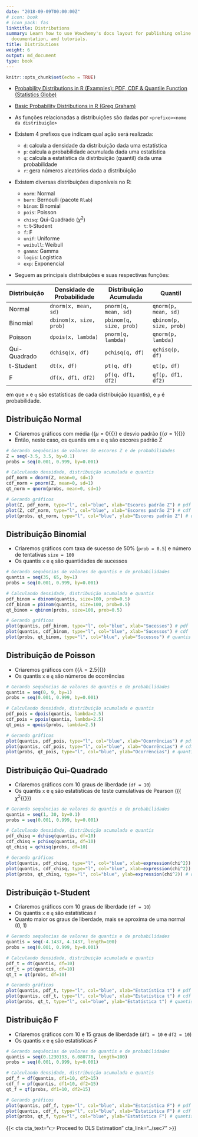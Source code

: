 ```yaml
---
date: "2018-09-09T00:00:00Z"
# icon: book
# icon_pack: fas
linktitle: Distributions
summary: Learn how to use Wowchemy's docs layout for publishing online courses, software
  documentation, and tutorials.
title: Distributions
weight: 6
output: md_document
type: book
---
```


```r
knitr::opts_chunk$set(echo = TRUE)
```

- [Probability Distributions in R (Examples): PDF, CDF & Quantile Function (Statistics Globe)](https://statisticsglobe.com/probability-distributions-in-r)
- [Basic Probability Distributions in R (Greg Graham)](https://rstudio-pubs-static.s3.amazonaws.com/100906_8e3a32dd11c14b839468db756cee7400.html)

- As funções relacionadas a distribuições são dadas por `<prefixo><nome da distribuição>`
- Existem 4 prefixos que indicam qual ação será realizada:
    - `d`: calcula a densidade da distribuição dada uma estatística
    - `p`: calcula a probabilidade acumulada dada uma estatística
    - `q`: calcula a estatística da distribuição (quantil) dada uma probabilidade 
    - `r`: gera números aleatórios dada a distribuição
- Existem diversas distribuições disponíveis no R:
    - `norm`: Normal
    - `bern`: Bernoulli (pacote `Rlab`)
    - `binom`: Binomial
    - `pois`: Poisson
    - `chisq`: Qui-Quadrado ($\chi^2$)
    - `t`: t-Student
    - `f`: F
    - `unif`: Uniforme
    - `weibull`: Weibull
    - `gamma`: Gamma
    - `logis`: Logística
    - `exp`: Exponencial
- Seguem as principais distribuições e suas respectivas funções:

| **Distribuição**   | **Densidade de Probabilidade** | **Distribuição Acumulada** | **Quantil**             |
|--------------------|--------------------------------|----------------------------|-------------------------|
| Normal             | `dnorm(x, mean, sd)`           | `pnorm(q, mean, sd)`       | `qnorm(p, mean, sd)`    |
| Binomial           | `dbinom(x, size, prob)`        | `pbinom(q, size, prob)`    | `qbinom(p, size, prob)` |
| Poisson            | `dpois(x, lambda)`             | `pnorm(q, lambda)`         | `qnorm(p, lambda)`      |
| Qui-Quadrado       | `dchisq(x, df)`                | `pchisq(q, df)`            | `qchisq(p, df)`         |
| t-Student          | `dt(x, df)`                    | `pt(q, df)`                | `qt(p, df)`             |
| F                  | `df(x, df1, df2)`              | `pf(q, df1, df2)`          | `qf(p, df1, df2)`       |

em que `x` e `q` são estatísticas de cada distribuição (quantis), e `p` é probabilidade.


## Distribuição Normal
- Criaremos gráficos com média {{<math>}}$\mu = 0${{</math>}} e desvio padrão {{<math>}}$\sigma=1${{</math>}}
- Então, neste caso, os quantis em `x` e `q` são escores padrão Z
```r
# Gerando sequências de valores de escores Z e de probabilidades
Z = seq(-3.5, 3.5, by=0.1)
probs = seq(0.001, 0.999, by=0.001)

# Calculando densidade, distribuição acumulada e quantis
pdf_norm = dnorm(Z, mean=0, sd=1)
cdf_norm = pnorm(Z, mean=0, sd=1)
qt_norm = qnorm(probs, mean=0, sd=1)

# Gerando gráficos
plot(Z, pdf_norm, type="l", col="blue", xlab="Escores padrão Z") # pdf
plot(Z, cdf_norm, type="l", col="blue", xlab="Escores padrão Z") # cdf
plot(probs, qt_norm, type="l", col="blue", ylab="Escores padrão Z") # quantis
```

## Distribuição Binomial
- Criaremos gráficos com taxa de sucesso de 50\% (`prob = 0.5`) e número de tentativas `size = 100`
- Os quantis `x` e `q` são quantidades de sucessos
```r
# Gerando sequências de valores de quantis e de probabilidades
quantis = seq(35, 65, by=1)
probs = seq(0.001, 0.999, by=0.001)

# Calculando densidade, distribuição acumulada e quantis
pdf_binom = dbinom(quantis, size=100, prob=0.5)
cdf_binom = pbinom(quantis, size=100, prob=0.5)
qt_binom = qbinom(probs, size=100, prob=0.5)

# Gerando gráficos
plot(quantis, pdf_binom, type="l", col="blue", xlab="Sucessos") # pdf
plot(quantis, cdf_binom, type="l", col="blue", xlab="Sucessos") # cdf
plot(probs, qt_binom, type="l", col="blue", ylab="Sucessos") # quantis
```

## Distribuição de Poisson
- Criaremos gráficos com {{<math>}}$\lambda = 2.5${{</math>}}
- Os quantis `x` e `q` são números de ocorrências
```r
# Gerando sequências de valores de quantis e de probabilidades
quantis = seq(0, 9, by=1)
probs = seq(0.001, 0.999, by=0.001)

# Calculando densidade, distribuição acumulada e quantis
pdf_pois = dpois(quantis, lambda=2.5)
cdf_pois = ppois(quantis, lambda=2.5)
qt_pois = qpois(probs, lambda=2.5)

# Gerando gráficos
plot(quantis, pdf_pois, type="l", col="blue", xlab="Ocorrências") # pdf
plot(quantis, cdf_pois, type="l", col="blue", xlab="Ocorrências") # cdf
plot(probs, qt_pois, type="l", col="blue", ylab="Ocorrências") # quantis
```


## Distribuição Qui-Quadrado
- Criaremos gráficos com 10 graus de liberdade (`df = 10`)
- Os quantis `x` e `q` são estatísticas de teste cumulativas de Pearson ({{<math>}}$\chi^2${{</math>}})
```r
# Gerando sequências de valores de quantis e de probabilidades
quantis = seq(1, 30, by=0.1)
probs = seq(0.001, 0.999, by=0.001)

# Calculando densidade, distribuição acumulada e quantis
pdf_chisq = dchisq(quantis, df=10)
cdf_chisq = pchisq(quantis, df=10)
qt_chisq = qchisq(probs, df=10)

# Gerando gráficos
plot(quantis, pdf_chisq, type="l", col="blue", xlab=expression(chi^2)) # pdf
plot(quantis, cdf_chisq, type="l", col="blue", xlab=expression(chi^2)) # cdf
plot(probs, qt_chisq, type="l", col="blue", ylab=expression(chi^2)) # quantis
```


## Distribuição t-Student
- Criaremos gráficos com 10 graus de liberdade (`df = 10`)
- Os quantis `x` e `q` são estatísticas _t_
- Quanto maior os graus de liberdade, mais se aproxima de uma normal (0, 1)

```r
# Gerando sequências de valores de quantis e de probabilidades
quantis = seq(-4.1437, 4.1437, length=100)
probs = seq(0.001, 0.999, by=0.001)

# Calculando densidade, distribuição acumulada e quantis
pdf_t = dt(quantis, df=10)
cdf_t = pt(quantis, df=10)
qt_t = qt(probs, df=10)

# Gerando gráficos
plot(quantis, pdf_t, type="l", col="blue", xlab="Estatística t") # pdf
plot(quantis, cdf_t, type="l", col="blue", xlab="Estatística t") # cdf
plot(probs, qt_t, type="l", col="blue", ylab="Estatística t") # quantis
```



## Distribuição F
- Criaremos gráficos com 10 e 15 graus de liberdade (`df1 = 10` e `df2 = 10`)
- Os quantis `x` e `q` são estatísticas _F_
```r
# Gerando sequências de valores de quantis e de probabilidades
quantis = seq(0.1230193, 6.080778, length=100)
probs = seq(0.001, 0.999, by=0.001)

# Calculando densidade, distribuição acumulada e quantis
pdf_f = df(quantis, df1=10, df2=15)
cdf_f = pf(quantis, df1=10, df2=15)
qt_f = qf(probs, df1=10, df2=15)

# Gerando gráficos
plot(quantis, pdf_f, type="l", col="blue", xlab="Estatística F") # pdf
plot(quantis, cdf_f, type="l", col="blue", xlab="Estatística F") # cdf
plot(probs, qt_f, type="l", col="blue", ylab="Estatística F") # quantis
```



{{< cta cta_text="👉 Proceed to OLS Estimation" cta_link="../sec7" >}}
